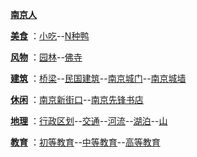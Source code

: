 '''[[:Category:南京人|南京人]]''' 

'''[[:Category:南京美食|美食]]''' ：[[南京小吃|小吃]]--[[:Category:南京鸭|N种鸭]]

'''[[:Category:南京风物|风物]]''' ：[[:Category:南京园林|园林]]--[[:Category:南京佛寺|佛寺]]

'''[[:Category:南京建筑|建筑]]''' ：[[:Category:南京桥梁|桥梁]]--[[:Category:南京民国建筑|民国建筑]]--[[:Category:南京城门|南京城门]]--[[南京城墙|南京城墙]]

'''[[:Category:南京休闲|休闲]]''' ：[[南京新街口|南京新街口]]--[[南京先锋书店|南京先锋书店]]

'''[[:Category:南京地理|地理]]''' ：[[:Category:南京行政区划|行政区划]]--[[:Category:南京交通|交通]]--[[:Category:南京河流|河流]]--[[:Category:南京湖泊|湖泊]]--[[:Category:南京山峰|山]]

'''[[:Category:南京教育|教育]]''' ：[[:Category:南京初等教育|初等教育]]--[[:Category:南京中等教育|中等教育]]--[[:Category:南京高等院校|高等教育]]